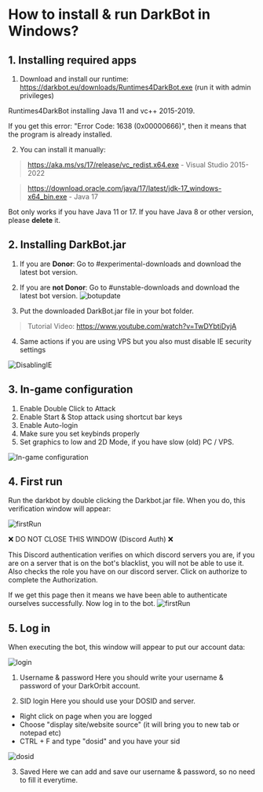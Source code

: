 # How to install & run DarkBot in Windows?

## 1. Installing required apps
1. Download and install our runtime: https://darkbot.eu/downloads/Runtimes4DarkBot.exe (run it with admin privileges)

Runtimes4DarkBot installing Java 11 and vc++ 2015-2019. 

If you get this error: "Error Code: 1638 (0x00000666)", then it means that the program is already installed.

2. You can install it manually:
> https://aka.ms/vs/17/release/vc_redist.x64.exe - Visual Studio 2015-2022

> https://download.oracle.com/java/17/latest/jdk-17_windows-x64_bin.exe - Java 17

Bot only works if you have Java 11 or 17. If you have Java 8 or other version, please **delete** it.

## 2. Installing DarkBot.jar
1. If you are **Donor**: Go to #experimental-downloads and download the latest bot version.
2. If you are **not Donor**:  Go to #unstable-downloads and download the latest bot version.
![botupdate](public/botupdate.png)

3. Put the downloaded DarkBot.jar file in your bot folder.

> Tutorial Video: https://www.youtube.com/watch?v=TwDYbtiDyjA

4. Same actions if you are using VPS but you also must disable IE security settings

![DisablingIE](public/vps_ieDisable.png)

## 3. In-game configuration
 1. Enable Double Click to Attack
 2. Enable Start & Stop attack using shortcut bar keys
 3. Enable Auto-login
 4. Make sure you set keybinds properly
 5. Set graphics to low and 2D Mode, if you have slow (old) PC / VPS.

![In-game configuration](public/ingameConf.png)

## 4. First run

Run the darkbot by double clicking the Darkbot.jar file. When you do, this verification window will appear:

![firstRun](public/discordAuth.png)

❌ DO NOT CLOSE THIS WINDOW (Discord Auth) ❌

This Discord authentication verifies on which discord servers you are, if you are on a server that is on the bot's blacklist, you will not be able to use it.
Also checks the role you have on our discord server. Click on authorize to complete the Authorization.

If we get this page then it means we have been able to authenticate ourselves successfully.
Now log in to the bot.
![firstRun](public/discordAuth2.png)

## 5. Log in
When executing the bot, this window will appear to put our account data:

![login](public/login.png)

1. Username & password
Here you should write your username & password of your DarkOrbit account.

2. SID login
Here you should use your DOSID and server.

- Right click on page when you are logged
- Choose "display site/website source" (it will bring you to new tab or notepad etc)
- CTRL + F and type "dosid" and you have your sid

![dosid](public/dosid.png)

3. Saved
Here we can add and save our username & password, so no need to fill it everytime.